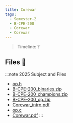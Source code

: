 ```yaml
---
title: Corewar
tags:
  - Semester-2
  - B-CPE-200
  - Corewar
  - Corewar
---
```

> Timeline: ?


## Files 📂

:::note 2025 Subject and Files
- [op.h](https://github.com/Studio-17/Epitech-Subjects/raw/main/Semester-2/B-CPE-200/Corewar/Corewar/op.h)
- [B-CPE-200_binaries.zip](https://github.com/Studio-17/Epitech-Subjects/raw/main/Semester-2/B-CPE-200/Corewar/Corewar/B-CPE-200_binaries.zip)
- [B-CPE-200_champions.zip](https://github.com/Studio-17/Epitech-Subjects/raw/main/Semester-2/B-CPE-200/Corewar/Corewar/B-CPE-200_champions.zip)
- [B-CPE-200_op.zip](https://github.com/Studio-17/Epitech-Subjects/raw/main/Semester-2/B-CPE-200/Corewar/Corewar/B-CPE-200_op.zip)
- [Corewar_intro.pdf](https://github.com/Studio-17/Epitech-Subjects/raw/main/Semester-2/B-CPE-200/Corewar/Corewar/Corewar_intro.pdf)
- [op.c](https://github.com/Studio-17/Epitech-Subjects/raw/main/Semester-2/B-CPE-200/Corewar/Corewar/op.c)
- [Corewar.pdf](https://github.com/Studio-17/Epitech-Subjects/raw/main/Semester-2/B-CPE-200/Corewar/Corewar/Corewar.pdf)
:::

